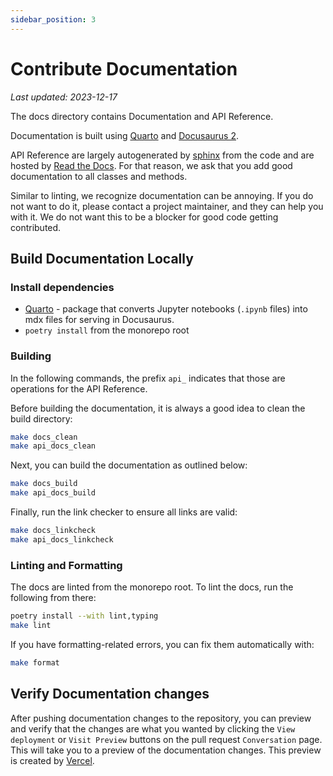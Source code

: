```yaml
---
sidebar_position: 3
---
```

# Contribute Documentation
*Last updated: 2023-12-17*

The docs directory contains Documentation and API Reference.

Documentation is built using [Quarto](https://quarto.org) and [Docusaurus 2](https://docusaurus.io/).

API Reference are largely autogenerated by [sphinx](https://www.sphinx-doc.org/en/master/) from the code and are hosted by [Read the Docs](https://readthedocs.org/).
For that reason, we ask that you add good documentation to all classes and methods.

Similar to linting, we recognize documentation can be annoying. If you do not want to do it, please contact a project maintainer, and they can help you with it. We do not want this to be a blocker for good code getting contributed.

## Build Documentation Locally

### Install dependencies

- [Quarto](https://quarto.org) - package that converts Jupyter notebooks (`.ipynb` files) into mdx files for serving in Docusaurus.
- `poetry install` from the monorepo root

### Building

In the following commands, the prefix `api_` indicates that those are operations for the API Reference.

Before building the documentation, it is always a good idea to clean the build directory:

```bash
make docs_clean
make api_docs_clean
```

Next, you can build the documentation as outlined below:

```bash
make docs_build
make api_docs_build
```

Finally, run the link checker to ensure all links are valid:

```bash
make docs_linkcheck
make api_docs_linkcheck
```

### Linting and Formatting

The docs are linted from the monorepo root. To lint the docs, run the following from there:

```bash
poetry install --with lint,typing
make lint
```

If you have formatting-related errors, you can fix them automatically with:

```bash
make format
``` 

## Verify Documentation changes

After pushing documentation changes to the repository, you can preview and verify that the changes are
what you wanted by clicking the `View deployment` or `Visit Preview` buttons on the pull request `Conversation` page.
This will take you to a preview of the documentation changes.
This preview is created by [Vercel](https://vercel.com/docs/getting-started-with-vercel).